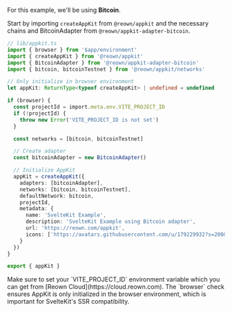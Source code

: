 For this example, we'll be using **Bitcoin**.

Start by importing `createAppKit` from `@reown/appkit` and the necessary chains and BitcoinAdapter from `@reown/appkit-adapter-bitcoin`.

```ts
// lib/appkit.ts
import { browser } from '$app/environment'
import { createAppKit } from '@reown/appkit'
import { BitcoinAdapter } from '@reown/appkit-adapter-bitcoin'
import { bitcoin, bitcoinTestnet } from '@reown/appkit/networks'

// Only initialize in browser environment
let appKit: ReturnType<typeof createAppKit> | undefined = undefined

if (browser) {
  const projectId = import.meta.env.VITE_PROJECT_ID
  if (!projectId) {
    throw new Error('VITE_PROJECT_ID is not set')
  }

  const networks = [bitcoin, bitcoinTestnet]

  // Create adapter
  const bitcoinAdapter = new BitcoinAdapter()

  // Initialize AppKit
  appKit = createAppKit({
    adapters: [bitcoinAdapter],
    networks: [bitcoin, bitcoinTestnet],
    defaultNetwork: bitcoin,
    projectId,
    metadata: {
      name: 'SvelteKit Example',
      description: 'SvelteKit Example using Bitcoin adapter',
      url: 'https://reown.com/appkit',
      icons: ['https://avatars.githubusercontent.com/u/179229932?s=200&v=4']
    }
  })
}

export { appKit }
```

<Note>
  Make sure to set your `VITE_PROJECT_ID` environment variable which you can get from [Reown Cloud](https://cloud.reown.com).
</Note>

<Note>
  The `browser` check ensures AppKit is only initialized in the browser environment, which is important for SvelteKit's SSR compatibility.
</Note>
